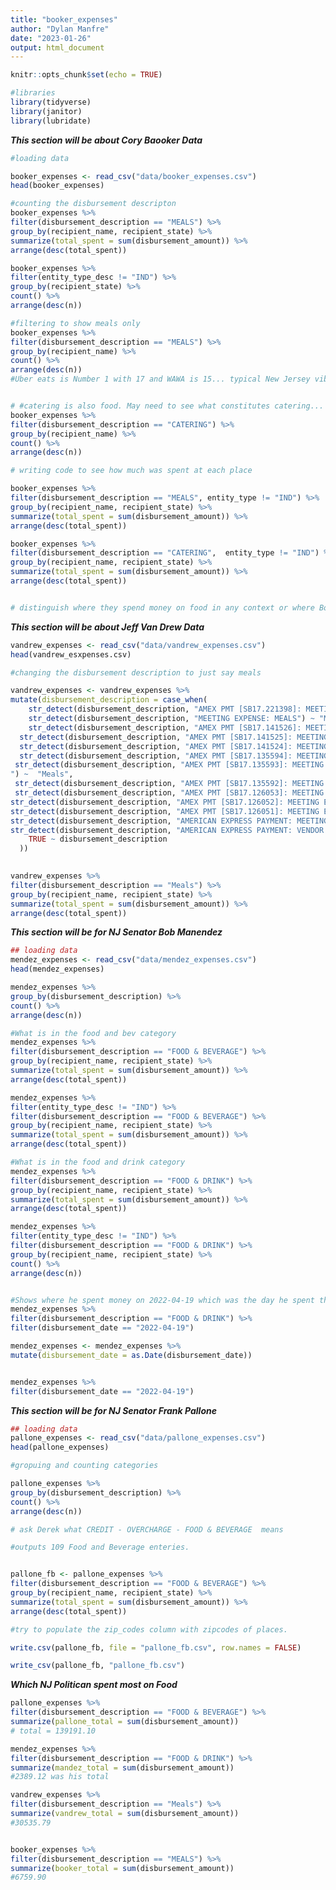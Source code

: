 ```yaml
---
title: "booker_expenses"
author: "Dylan Manfre"
date: "2023-01-26"
output: html_document
---
```


```r
knitr::opts_chunk$set(echo = TRUE)
```

```r
#libraries
library(tidyverse)
library(janitor)
library(lubridate)

```


***This section will be about Cory Baooker Data***

```r
#loading data

booker_expenses <- read_csv("data/booker_expenses.csv")
head(booker_expenses)


```

```r
#counting the disbursement descripton
booker_expenses %>%
filter(disbursement_description == "MEALS") %>%
group_by(recipient_name, recipient_state) %>%
summarize(total_spent = sum(disbursement_amount)) %>% 
arrange(desc(total_spent))

booker_expenses %>%
filter(entity_type_desc != "IND") %>% 
group_by(recipient_state) %>% 
count() %>% 
arrange(desc(n))

```

```r
#filtering to show meals only
booker_expenses %>% 
filter(disbursement_description == "MEALS") %>%
group_by(recipient_name) %>% 
count() %>% 
arrange(desc(n))
#Uber eats is Number 1 with 17 and WAWA is 15... typical New Jersey vibes.


# #catering is also food. May need to see what constitutes catering... is this catering for campaign events.
booker_expenses %>% 
filter(disbursement_description == "CATERING") %>% 
group_by(recipient_name) %>% 
count() %>% 
arrange(desc(n))
```

```r
# writing code to see how much was spent at each place

booker_expenses %>% 
filter(disbursement_description == "MEALS", entity_type != "IND") %>% 
group_by(recipient_name, recipient_state) %>%
summarize(total_spent = sum(disbursement_amount)) %>% 
arrange(desc(total_spent))

booker_expenses %>% 
filter(disbursement_description == "CATERING",  entity_type != "IND") %>% 
group_by(recipient_name, recipient_state) %>%
summarize(total_spent = sum(disbursement_amount)) %>% 
arrange(desc(total_spent))


# distinguish where they spend money on food in any context or where Booker likes to eat at in genearl. 
```



***This section will be about Jeff Van Drew Data***


```r
vandrew_expenses <- read_csv("data/vandrew_expenses.csv")
head(vandrew_esxpenses.csv)
```


```r
#changing the disbursement description to just say meals

vandrew_expenses <- vandrew_expenses %>% 
mutate(disbursement_description = case_when(
    str_detect(disbursement_description, "AMEX PMT [SB17.221398]: MEETING EXPENSE: MEALS") ~ "Meals",
    str_detect(disbursement_description, "MEETING EXPENSE: MEALS") ~ "Meals",
    str_detect(disbursement_description, "AMEX PMT [SB17.141526]: MEETING EXPENSE: MEALS") ~  "Meals",
  str_detect(disbursement_description, "AMEX PMT [SB17.141525]: MEETING EXPENSE: MEALS") ~  "Meals",
  str_detect(disbursement_description, "AMEX PMT [SB17.141524]: MEETING EXPENSE: MEALS") ~  "Meals",
  str_detect(disbursement_description, "AMEX PMT [SB17.135594]: MEETING EXPENSE: MEALS") ~  "Meals", 
 str_detect(disbursement_description, "AMEX PMT [SB17.135593]: MEETING EXPENSE: MEALS
") ~  "Meals", 
 str_detect(disbursement_description, "AMEX PMT [SB17.135592]: MEETING EXPENSE: MEALS") ~  "Meals",
 str_detect(disbursement_description, "AMEX PMT [SB17.126053]: MEETING EXPENSE: MEALS") ~  "Meals",
str_detect(disbursement_description, "AMEX PMT [SB17.126052]: MEETING EXPENSE: MEALS") ~  "Meals",
str_detect(disbursement_description, "AMEX PMT [SB17.126051]: MEETING EXPENSE: MEALS") ~  "Meals",
str_detect(disbursement_description, "AMERICAN EXPRESS PAYMENT: MEETING EXPENSE: MEALS") ~  "Meals",
str_detect(disbursement_description, "AMERICAN EXPRESS PAYMENT: VENDOR CREDIT: MEETING EXPENSE: MEALS") ~  "Meals",
    TRUE ~ disbursement_description
  ))
  
```


```r
vandrew_expenses %>% 
filter(disbursement_description == "Meals") %>% 
group_by(recipient_name, recipient_state) %>%
summarize(total_spent = sum(disbursement_amount)) %>% 
arrange(desc(total_spent))
```


***This section will be for NJ Senator Bob Manendez***

```r
## loading data
mendez_expenses <- read_csv("data/mendez_expenses.csv")
head(mendez_expenses)
``` 

```r
mendez_expenses %>% 
group_by(disbursement_description) %>% 
count() %>% 
arrange(desc(n))
```


```r
#What is in the food and bev category
mendez_expenses %>% 
filter(disbursement_description == "FOOD & BEVERAGE") %>% 
group_by(recipient_name, recipient_state) %>%
summarize(total_spent = sum(disbursement_amount)) %>% 
arrange(desc(total_spent))

mendez_expenses %>% 
filter(entity_type_desc != "IND") %>% 
filter(disbursement_description == "FOOD & BEVERAGE") %>%
group_by(recipient_name, recipient_state) %>% 
summarize(total_spent = sum(disbursement_amount)) %>%
arrange(desc(total_spent))
```


```r
#What is in the food and drink category
mendez_expenses %>% 
filter(disbursement_description == "FOOD & DRINK") %>% 
group_by(recipient_name, recipient_state) %>%
summarize(total_spent = sum(disbursement_amount)) %>% 
arrange(desc(total_spent))

mendez_expenses %>% 
filter(entity_type_desc != "IND") %>% 
filter(disbursement_description == "FOOD & DRINK") %>%
group_by(recipient_name, recipient_state) %>% 
count() %>% 
arrange(desc(n))


#Shows where he spent money on 2022-04-19 which was the day he spent the most and all the places were in Washington DC. 
mendez_expenses %>% 
filter(disbursement_description == "FOOD & DRINK") %>%
filter(disbursement_date == "2022-04-19")

mendez_expenses <- mendez_expenses %>% 
mutate(disbursement_date = as.Date(disbursement_date))


mendez_expenses %>% 
filter(disbursement_date == "2022-04-19")

```
***This section will be for NJ Senator Frank Pallone***

```r
## loading data
pallone_expenses <- read_csv("data/pallone_expenses.csv")
head(pallone_expenses)
```

```r
#gropuing and counting categories

pallone_expenses %>% 
group_by(disbursement_description) %>% 
count() %>% 
arrange(desc(n))

# ask Derek what CREDIT - OVERCHARGE - FOOD & BEVERAGE	means

#outputs 109 Food and Beverage enteries.


pallone_fb <- pallone_expenses %>% 
filter(disbursement_description == "FOOD & BEVERAGE") %>% 
group_by(recipient_name, recipient_state) %>%
summarize(total_spent = sum(disbursement_amount)) %>% 
arrange(desc(total_spent))

#try to populate the zip_codes column with zipcodes of places.

write.csv(pallone_fb, file = "pallone_fb.csv", row.names = FALSE)

write_csv(pallone_fb, "pallone_fb.csv")


```

***Which NJ Politican spent most on Food***

```r

pallone_expenses %>%
filter(disbursement_description == "FOOD & BEVERAGE") %>% 
summarize(pallone_total = sum(disbursement_amount))
# total = 139191.10	

mendez_expenses %>%
filter(disbursement_description == "FOOD & DRINK") %>% 
summarize(mandez_total = sum(disbursement_amount))
#2389.12 was his total

vandrew_expenses %>%
filter(disbursement_description == "Meals") %>% 
summarize(vandrew_total = sum(disbursement_amount))
#30535.79


booker_expenses %>%
filter(disbursement_description == "MEALS") %>% 
summarize(booker_total = sum(disbursement_amount))
#6759.90

```

```r




```

